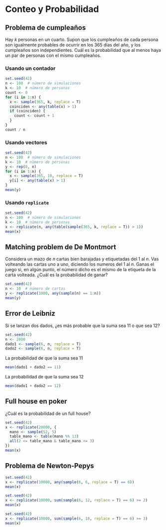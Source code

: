 # Conteo y Probabilidad

## Problema de cumpleaños

Hay $k$ personas en un cuarto.
Supon que los cumpleaños de cada persona son igualmente probables de ocurrir en los $365$ días del año,
y los cumpleaños son independientes.
Cuál es la probabilidad que al menos haya un par de personas con el mismo cumpleaños.

### Usando un contador

```r
set.seed(42)
n <- 100  # número de simulaciones
k <- 10  # número de personas
count <- 0
for (i in 1:n) {
  x <- sample(365, k, replace = T)
  coinciden <- any(table(x) > 1)
  if (coinciden) {
    count <- count + 1
  }
}
count / n
```

### Usando vectores

```r
set.seed(42)
n <- 100  # número de simulaciones
k <- 10  # número de personas
y <- rep(0, n)
for (i in 1:n) {
  x <- sample(365, 10, replace = T)
  y[i] <- any(table(x) > 1)
}
mean(y)
```

### Usando `replicate`
```r
set.seed(42)
n <- 100  # número de simulaciones
k <- 10  # número de personas
x <- replicate(n, any(table(sample(365, k, replace = T)) > 1))
mean(x)
```



## Matching problem de De Montmort

Considera un mazo de $n$ cartas bien barajadas y etiquetadas del $1$ al $n$.
Vas volteando las cartas uno a uno, diciendo los numeros del $1$ al $n$.
Ganas el juego si, en algún punto, el número dicho es el mismo de la etiqueta de la carta volteada.
¿Cuál es la probabilidad de ganar?

```r
set.seed(42)
n <- 10  # número de cartas
y <- replicate(1000, any(sample(n) == 1:n))
mean(y)
```


## Error de Leibniz

Si se lanzan dos dados, ¿es más probable que la suma sea 11 o que sea 12?

```r
set.seed(42)
n <- 2000
dado1 <- sample(6, n, replace = T)
dado2 <- sample(6, n, replace = T)
```

La probabilidad de que la suma sea 11

```r
mean(dado1 + dado2 == 11)
```

La probabilidad de que la suma sea 12

```r
mean(dado1 + dado2 == 12)
```


## Full house en poker

¿Cuál es la probabilidad de un full house?

```r
set.seed(42)
x <- replicate(20000, {
  mano <- sample(52, 5)
  table_mano <- table(mano %% 13)
  all(2 <= table_mano & table_mano <= 3)
})
mean(x)
```

## Problema de Newton-Pepys

```r
set.seed(42)
x <- replicate(10000, any(sample(6, 6, replace = T) == 6))
mean(x)
```

```r
set.seed(42)
x <- replicate(10000, sum(sample(6, 12, replace = T) == 6) >= 2)
mean(x)
```

```r
set.seed(42)
x <- replicate(10000, sum(sample(6, 18, replace = T) == 6) >= 3)
mean(x)
```
